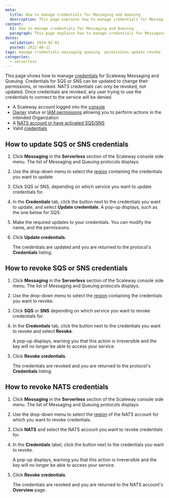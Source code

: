 ```yaml
---
meta:
  title: How to manage credentials for Messaging and Queuing
  description: This page explains how to manage credentials for Messaging and Queuing
content:
  h1: How to manage credentials for Messaging and Queuing
  paragraph: This page explains how to manage credentials for Messaging and Queuing
dates:
  validation: 2024-02-01
  posted: 2022-08-11 
tags: manage credentials messaging queuing  permissions update revoke 
categories:
  - serverless 
---
```


This page shows how to manage [credentials](/serverless/messaging/concepts/#credentials) for Scaleway Messaging and Queuing. Credentials for SQS or SNS can be updated to change their permissions, or revoked. NATS credentials can only be revoked, not updated. Once credentials are revoked, any user trying to use the credentials to connect to the service will be denied.

<Macro id="requirements" />

- A Scaleway account logged into the [console](https://console.scaleway.com)
- [Owner](/identity-and-access-management/iam/concepts/#owner) status or [IAM permissions](/identity-and-access-management/iam/concepts/#permission) allowing you to perform actions in the intended Organization
- A [NATS account or have activated SQS/SNS](/serverless/messaging/how-to/get-started/)
- Valid [credentials](/serverless/messaging/how-to/create-credentials/)

## How to update SQS or SNS credentials

1. Click **Messaging** in the **Serverless** section of the Scaleway console side menu. The list of Messaging and Queuing protocols displays.

2. Use the drop-down menu to select the [region](/serverless/messaging/concepts/#region) containing the credentials you want to update.

3. Click SQS or SNS, depending on which service you want to update credentials for.

4. In the **Credentials** tab, click the <Icon name="more" /> button next to the credentials you want to update, and select **Update credentials**. A pop-up displays, such as the one below for SQS:

    <Lightbox src="scaleway-update-credential-sqs.webp" alt="" />

5. Make the required updates to your credentials. You can modify the name, and the permissions.

6. Click **Update credentials**.

    The credentials are updated and you are returned to the protocol's **Credentials** listing.


## How to revoke SQS or SNS credentials

1. Click **Messaging** in the **Serverless** section of the Scaleway console side menu. The list of Messaging and Queuing protocols displays.

2. Use the drop-down menu to select the [region](/serverless/messaging/concepts/#region) containing the credentials you want to revoke.

3. Click **SQS** or **SNS** depending on which service you want to revoke credentials for.

4. In the **Credentials** tab, click the <Icon name="more" /> button next to the credentials you want to revoke and select **Revoke**.

    A pop-up displays, warning you that this action is irreversible and the key will no longer be able to access your service.

4. Click **Revoke credentials**.

    The credentials are revoked and you are returned to the protocol's **Credentials** listing.

## How to revoke NATS credentials

1. Click **Messaging** in the **Serverless** section of the Scaleway console side menu. The list of Messaging and Queuing protocols displays.

2. Use the drop-down menu to select the [region](/serverless/messaging/concepts/#region) of the NATS account for which you want to revoke credentials.

3. Click **NATS** and select the NATS account you want to revoke credentials for.

4. In the **Credentials** label, click the <Icon name="delete" /> button next to the credentials you want to revoke.

    A pop-up displays, warning you that this action is irreversible and the key will no longer be able to access your service.

5. Click **Revoke credentials**.

    The credentials are revoked and you are returned to the NATS account's **Overview** page.


